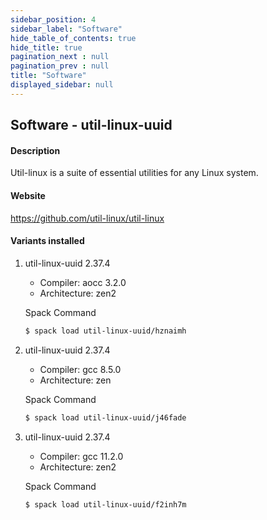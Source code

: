 ```yaml
---
sidebar_position: 4
sidebar_label: "Software"
hide_table_of_contents: true
hide_title: true
pagination_next : null
pagination_prev : null
title: "Software"
displayed_sidebar: null
---
```


## Software - util-linux-uuid


#### Description
Util-linux is a suite of essential utilities for any Linux system.

#### Website
https://github.com/util-linux/util-linux

#### Variants installed

1. util-linux-uuid 2.37.4

    - Compiler: aocc 3.2.0
    - Architecture: zen2

    Spack Command
    ```bash
    $ spack load util-linux-uuid/hznaimh
    ```

2. util-linux-uuid 2.37.4

    - Compiler: gcc 8.5.0
    - Architecture: zen

    Spack Command
    ```bash
    $ spack load util-linux-uuid/j46fade
    ```

3. util-linux-uuid 2.37.4

    - Compiler: gcc 11.2.0
    - Architecture: zen2

    Spack Command
    ```bash
    $ spack load util-linux-uuid/f2inh7m
    ```
